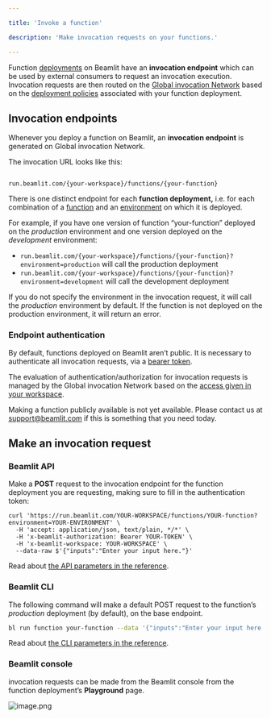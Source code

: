 ```yaml
---

title: 'Invoke a function'

description: 'Make invocation requests on your functions.'

---
```


Function [deployments](../Functions%2015347e47b1ea80eda0e5d4354f5ba238) on Beamlit have an **invocation endpoint** which can be used by external consumers to request an invocation execution. Invocation requests are then routed on the [Global invocation Network](../Models/Global-Inference-Network%2013847e47b1ea8199a2b3fa9c62f9e09e) based on the [deployment policies](../Models/Model-deployment) associated with your function deployment. 

## Invocation endpoints

Whenever you deploy a function on Beamlit, an **invocation endpoint** is generated on Global invocation Network.

The invocation URL looks like this:

```

run.beamlit.com/{your-workspace}/functions/{your-function}

```

There is one distinct endpoint for each **function deployment,** i.e. for each combination of a [function](../Models/Model-deployment%2013847e47b1ea8103a274c27cff3de584) and an [environment](../Model-Governance/Environments) on which it is deployed. 

For example, if you have one version of function “your-function” deployed on the *production* environment and one version deployed on the *development* environment:

- `run.beamlit.com/{your-workspace}/functions/{your-function}?environment=production` will call the production deployment
- `run.beamlit.com/{your-workspace}/functions/{your-function}?environment=development` will call the development deployment

If you do not specify the environment in the invocation request, it will call the *production* environment by default. If the function is not deployed on the production environment, it will return an error.

### Endpoint authentication

By default, functions deployed on Beamlit aren’t public. It is necessary to authenticate all invocation requests, via a [bearer token](../Security/Access-tokens).

The evaluation of authentication/authorization for invocation requests is managed by the Global invocation Network based on the [access given in your workspace](../Security/Workspace-access-control).

<Info>Making a function publicly available is not yet available. Please contact us at [support@beamlit.com](mailto:support@beamlit.com) if this is something that you need today.</Info>

## Make an invocation request

### Beamlit API

Make a **POST** request to the invocation endpoint for the function deployment you are requesting, making sure to fill in the authentication token:

```
curl 'https://run.beamlit.com/YOUR-WORKSPACE/functions/YOUR-function?environment=YOUR-ENVIRONMENT' \
  -H 'accept: application/json, text/plain, */*' \
  -H 'x-beamlit-authorization: Bearer YOUR-TOKEN' \
  -H 'x-beamlit-workspace: YOUR-WORKSPACE' \
  --data-raw $'{"inputs":"Enter your input here."}'
```

Read about [the API parameters in the reference](https://docs.beamlit.com/api-reference/inference).

### Beamlit CLI

The following command will make a default POST request to the function’s *production* deployment (by default), on the base endpoint.

```bash
bl run function your-function --data '{"inputs":"Enter your input here."}'
```

Read about [the CLI parameters in the reference](https://docs.beamlit.com/cli-reference/beamlit_run).

### Beamlit console

invocation requests can be made from the Beamlit console from the function deployment’s **Playground** page.

![image.png](Invoke-functions/image.png)